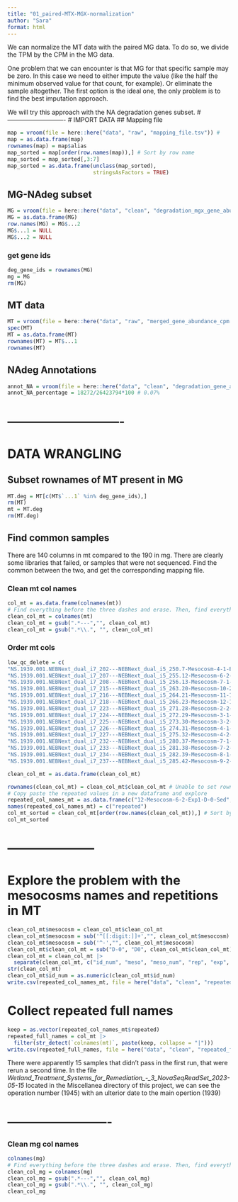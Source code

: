 ```yaml
---
title: "01_paired-MTX-MGX-normalization"
author: "Sara"
format: html
---
```


We can normalize the MT data with the paired MG data. To do so, we divide the TPM by the CPM in the MG data.

One problem that we can encounter is that MG for that specific sample may be zero. In this case we need to either impute the value (like the half the minimum observed value for that count, for example). Or eliminate the sample altogether. The first option is the ideal one, the only problem is to find the best imputation approach.

We will try this approach with the NA degradation genes subset. 
# ---------------------------- 
# IMPORT DATA 
## Mapping file

```r
map = vroom(file = here::here("data", "raw", "mapping_file.tsv")) # 
map = as.data.frame(map)
rownames(map) = map$alias
map_sorted = map[order(row.names(map)),] # Sort by row name
map_sorted = map_sorted[,3:7]
map_sorted = as.data.frame(unclass(map_sorted), 
                           stringsAsFactors = TRUE)
```

## MG-NAdeg subset

```r
MG = vroom(file = here::here("data", "clean", "degradation_mgx_gene_abundance_cpm.csv")) # 88.5 secs -  26,423,794 obs in 140 vars
MG = as.data.frame(MG)
row.names(MG) = MG$...2
MG$...1 = NULL
MG$...2 = NULL
```

### get gene ids

```r
deg_gene_ids = rownames(MG)
mg = MG
rm(MG)
```

## MT data

```r
MT = vroom(file = here::here("data", "raw", "merged_gene_abundance_cpm.tsv")) # 88.5 secs -  26,423,794 obs in 140 vars
spec(MT)
MT = as.data.frame(MT)
rownames(MT) = MT$...1
rownames(MT)
```

## NAdeg Annotations

```r
annot_NA = vroom(file = here::here("data", "clean", "degradation_gene_annotations.csv")) # 0.38 secs - 18,272 obs in 34 vars
annot_NA_percentage = 18272/26423794*100 # 0.07%
```

# ----------------------------

# DATA WRANGLING

## Subset rownames of MT present in MG

```r
MT.deg = MT[c(MT$`...1` %in% deg_gene_ids),] 
rm(MT)
mt = MT.deg
rm(MT.deg)
```

## Find common samples

There are 140 columns in mt compared to the 190 in mg. There are clearly some libraries that failed, or samples that were not sequenced. Find the common between the two, and get the corresponding mapping file.

### Clean mt col names

```r
col_mt = as.data.frame(colnames(mt))
# Find everything before the three dashes and erase. Then, find everything before the fist dot and erase. This will keep the same names as in the metadata file. 
clean_col_mt = colnames(mt)
clean_col_mt = gsub(".*---","", clean_col_mt)
clean_col_mt = gsub(".*\\.", "", clean_col_mt)
```

### Order mt cols


```r
low_qc_delete = c(
"NS.1939.001.NEBNext_dual_i7_202---NEBNext_dual_i5_250.7-Mesocosm-4-1-Exp1-D-0-Sed",
"NS.1939.001.NEBNext_dual_i7_207---NEBNext_dual_i5_255.12-Mesocosm-6-2-Exp1-D-0-Sed",
"NS.1939.001.NEBNext_dual_i7_208---NEBNext_dual_i5_256.13-Mesocosm-7-1-Exp1-D-0-Sed",
"NS.1939.001.NEBNext_dual_i7_215---NEBNext_dual_i5_263.20-Mesocosm-10-2-Exp1-D-0-Sed",
"NS.1939.001.NEBNext_dual_i7_216---NEBNext_dual_i5_264.21-Mesocosm-11-1-Exp1-D-0-Sed",
"NS.1939.001.NEBNext_dual_i7_218---NEBNext_dual_i5_266.23-Mesocosm-12-1-Exp1-D-0-Sed",
"NS.1939.001.NEBNext_dual_i7_223---NEBNext_dual_i5_271.28-Mesocosm-2-2-Exp1-D8-Sed",
"NS.1939.001.NEBNext_dual_i7_224---NEBNext_dual_i5_272.29-Mesocosm-3-1-Exp1-D8-Sed",
"NS.1939.001.NEBNext_dual_i7_225---NEBNext_dual_i5_273.30-Mesocosm-3-2-Exp1-D8-Sed",
"NS.1939.001.NEBNext_dual_i7_226---NEBNext_dual_i5_274.31-Mesocosm-4-1-Exp1-D8-Sed",
"NS.1939.001.NEBNext_dual_i7_227---NEBNext_dual_i5_275.32-Mesocosm-4-2-Exp1-D8-Sed",
"NS.1939.001.NEBNext_dual_i7_232---NEBNext_dual_i5_280.37-Mesocosm-7-1-Exp1-D8-Sed",
"NS.1939.001.NEBNext_dual_i7_233---NEBNext_dual_i5_281.38-Mesocosm-7-2-Exp1-D8-Sed",
"NS.1939.001.NEBNext_dual_i7_234---NEBNext_dual_i5_282.39-Mesocosm-8-1-Exp1-D8-Sed",
"NS.1939.001.NEBNext_dual_i7_237---NEBNext_dual_i5_285.42-Mesocosm-9-2-Exp1-D8-Sed")
```

```r
clean_col_mt = as.data.frame(clean_col_mt)

rownames(clean_col_mt) = clean_col_mt$clean_col_mt # Unable to set rownames with col names be rror in `.rowNamesDF<-`(x, value = value) :  duplicate 'row.names' are not allowed. In addition: Warning message: non-unique values when setting 'row.names':
# Copy paste the repeated values in a new dataframe and explore
repeated_col_names_mt = as.data.frame(c("12-Mesocosm-6-2-Exp1-D-0-Sed", "13-Mesocosm-7-1-Exp1-D-0-Sed", "20-Mesocosm-10-2-Exp1-D-0-Sed", "21-Mesocosm-11-1-Exp1-D-0-Sed", "23-Mesocosm-12-1-Exp1-D-0-Sed", "28-Mesocosm-2-2-Exp1-D8-Sed", "29-Mesocosm-3-1-Exp1-D8-Sed", "30-Mesocosm-3-2-Exp1-D8-Sed", "31-Mesocosm-4-1-Exp1-D8-Sed", "32-Mesocosm-4-2-Exp1-D8-Sed", "37-Mesocosm-7-1-Exp1-D8-Sed", "38-Mesocosm-7-2-Exp1-D8-Sed", "39-Mesocosm-8-1-Exp1-D8-Sed", "42-Mesocosm-9-2-Exp1-D8-Sed", "7-Mesocosm-4-1-Exp1-D-0-Sed"))
names(repeated_col_names_mt) = c("repeated")
col_mt_sorted = clean_col_mt[order(row.names(clean_col_mt)),] # Sort by row name
col_mt_sorted
```

# ---------------------

# Explore the problem with the mesocosms names and repetitions in MT

```r
clean_col_mt$mesocosm = clean_col_mt$clean_col_mt
clean_col_mt$mesocosm = sub('^[[:digit:]]+',"", clean_col_mt$mesocosm)
clean_col_mt$mesocosm = sub('^-',"", clean_col_mt$mesocosm)
clean_col_mt$clean_col_mt = sub("D-0", "D0", clean_col_mt$clean_col_mt)
clean_col_mt = clean_col_mt |> 
  separate(clean_col_mt, c("id_num", "meso", "meso_num", "rep", "exp", "time", "comp"), "-")
str(clean_col_mt)
clean_col_mt$id_num = as.numeric(clean_col_mt$id_num)
write.csv(repeated_col_names_mt, file = here("data", "clean", "repeated_col_names_mt.csv"))
```

# Collect repeated full names

```r
keep = as.vector(repeated_col_names_mt$repeated)
repeated_full_names = col_mt |> 
  filter(str_detect(`colnames(mt)`, paste(keep, collapse = "|")))
write.csv(repeated_full_names, file = here("data", "clean", "repeated_full_names_mt.csv"))
```

There were apparently 15 samples that didn't pass in the first run, that were rerun a second time. In the file *Wetland_Treatment_Systems_for_Remediation\_-\_3_NovaSeqReadSet_2023-05-15* located in the Miscellanea directory of this project, we can see the operation number (1945) with an ulterior date to the main opertion (1939)

# -------------------------

### Clean mg col names

```r
colnames(mg)
# Find everything before the three dashes and erase. Then, find everything before the fist dot and erase. This will keep the same names as in the metadata file. 
clean_col_mg = colnames(mg)
clean_col_mg = gsub(".*---","", clean_col_mg)
clean_col_mg = gsub(".*\\.", "", clean_col_mg)
clean_col_mg
```
